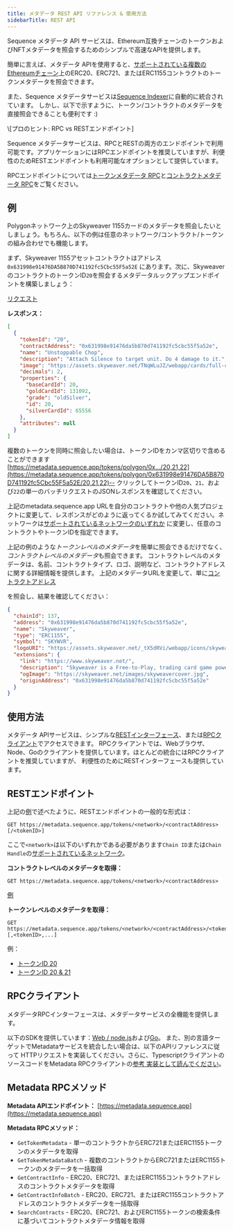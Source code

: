 ```yaml
---
title: メタデータ REST API リファレンス & 使用方法
sidebarTitle: REST API
---
```


Sequence メタデータ API サービスは、Ethereum互換チェーンのトークンおよびNFTメタデータを照会するためのシンプルで高速なAPIを提供します。

簡単に言えば、メタデータ APIを使用すると、[サポートされている複数のEthereumチェーン](https://status.sequence.info)上のERC20、ERC721、またはERC1155コントラクトのトークンメタデータを照会できます。

また、Sequence メタデータサービスは[Sequence Indexer](/api-references/indexer/overview)に自動的に統合されています。
しかし、以下で示すように、トークン/コントラクトのメタデータを直接照会できることも便利です :)

<Note>
  \[プロのヒント: RPC vs RESTエンドポイント]

  Sequence メタデータサービスは、RPCとRESTの両方のエンドポイントで利用可能です。アプリケーションにはRPCエンドポイントを推奨していますが、利便性のためRESTエンドポイントも利用可能なオプションとして提供しています。

  RPCエンドポイントについては[トークンメタデータ RPC](/api-references/metadata/examples/token-metadata)と[コントラクトメタデータ RPC](/api-references/metadata/examples/contract-metadata)をご覧ください。
</Note>

## 例

Polygonネットワーク上のSkyweaver 1155カードのメタデータを照会したいとしましょう。もちろん、以下の例は任意のネットワーク/コントラクト/トークンの組み合わせでも機能します。

まず、Skyweaver 1155アセットコントラクトはアドレス`0x631998e91476DA5B870D741192fc5Cbc55F5a52E`
にあります。次に、SkyweaverのコントラクトのトークンID`20`を照会するメタデータルックアップエンドポイントを構築しましょう：

[リクエスト](https://metadata.sequence.app/tokens/polygon/0x631998e91476DA5B870D741192fc5Cbc55F5a52E/20)

**レスポンス：**

```json
[
  {
    "tokenId": "20",
    "contractAddress": "0x631998e91476da5b870d741192fc5cbc55f5a52e",
    "name": "Unstoppable Chop",
    "description": "Attach Silence to target unit. Do 4 damage to it.",
    "image": "https://assets.skyweaver.net/TNqWLuJZ/webapp/cards/full-cards/6x/20-silver.png",
    "decimals": 2,
    "properties": {
      "baseCardId": 20,
      "goldCardId": 131092,
      "grade": "oldSilver",
      "id": 20,
      "silverCardId": 65556
    },
    "attributes": null
  }
]
```

複数のトークンを同時に照会したい場合は、トークンIDをカンマ区切りで含めることができます[https://metadata.sequence.app/tokens/polygon/0x.../20,21,22](https://metadata.sequence.app/tokens/polygon/0x631998e91476DA5B870D741192fc5Cbc55F5a52E/20,21,22)-- クリックしてトークンID`20`、`21`、および`22`の単一のバッチリクエストのJSONレスポンスを確認してください。

上記のmetadata.sequence.app URLを自分のコントラクトや他の人気プロジェクトに変更して、レスポンスがどのように返ってくるか試してみてください。ネットワークは[サポートされているネットワークのいずれか](/)
に変更し、任意のコントラクトやトークンIDを指定できます。

上記の例のような*トークンレベルのメタデータ*を簡単に照会できるだけでなく、*コントラクトレベルのメタデータ*も照会できます。
コントラクトレベルのメタデータは、名前、コントラクトタイプ、ロゴ、説明など、コントラクトアドレスに関する詳細情報を提供します。
上記のメタデータURLを変更して、単に[コントラクトアドレス](https://metadata.sequence.app/tokens/polygon/0x631998e91476DA5B870D741192fc5Cbc55F5a52E)

を照会し、結果を確認してください：

```json
{
  "chainId": 137,
  "address": "0x631998e91476da5b870d741192fc5cbc55f5a52e",
  "name": "Skyweaver",
  "type": "ERC1155",
  "symbol": "SKYWVR",
  "logoURI": "https://assets.skyweaver.net/_tX5dRVi/webapp/icons/skyweaver-token.png",
  "extensions": {
    "link": "https://www.skyweaver.net/",
    "description": "Skyweaver is a Free-to-Play, trading card game powered by Polygon and Ethereum.",
    "ogImage": "https://skyweaver.net/images/skyweavercover.jpg",
    "originAddress": "0x631998e91476da5b870d741192fc5cbc55f5a52e"
  }
}
```

## 使用方法

メタデータ APIサービスは、シンプルな[RESTインターフェース](#rest-endpoints)、または[RPCクライアント](#rpc-client)でアクセスできます。
RPCクライアントでは、Webブラウザ、Node、Goのクライアントを提供しています。ほとんどの統合にはRPCクライアントを推奨していますが、
利便性のためにRESTインターフェースも提供しています。

## RESTエンドポイント

上記の[例](#example)で述べたように、RESTエンドポイントの一般的な形式は：

```
GET https://metadata.sequence.app/tokens/<network>/<contractAddress>[/<tokenID>]
```

ここで`<network>`は以下のいずれかである必要があります`Chain ID`または`Chain Handle`の[サポートされているネットワーク](/)。

**コントラクトレベルのメタデータを取得：**

```
GET https://metadata.sequence.app/tokens/<network>/<contractAddress>
```

[例](https://metadata.sequence.app/tokens/polygon/0x631998e91476DA5B870D741192fc5Cbc55F5a52E)

**トークンレベルのメタデータを取得：**

```
GET https://metadata.sequence.app/tokens/<network>/<contractAddress>/<tokenID>[,<tokenID>,...]
```

例：

* [トークンID 20](https://metadata.sequence.app/tokens/polygon/0x631998e91476DA5B870D741192fc5Cbc55F5a52E/20)
* [トークンID 20 & 21](https://metadata.sequence.app/tokens/polygon/0x631998e91476DA5B870D741192fc5Cbc55F5a52E/20,21)

## RPCクライアント

メタデータRPCインターフェースは、メタデータサービスの全機能を提供します。

以下のSDKを提供しています：[Web / node.js](https://github.com/0xsequence/sequence.js)および[Go](https://github.com/0xsequence/go-sequence)。
また、別の言語ターゲットでMetadataサービスを統合したい場合は、以下のAPIリファレンスに従って
HTTPリクエストを実装してください。さらに、TypescriptクライアントのソースコードをMetadata RPCクライアントの[参考
実装として読んでください](https://github.com/0xsequence/sequence.js/blob/master/packages/metadata/src/metadata.gen.ts)。

## Metadata RPCメソッド

**Metadata APIエンドポイント：** [https://metadata.sequence.app](https://metadata.sequence.app)

**Metadata RPCメソッド：**

* `GetTokenMetadata` - 単一のコントラクトからERC721またはERC1155トークンのメタデータを取得
* `GetTokenMetadataBatch` - 複数のコントラクトからERC721またはERC1155トークンのメタデータを一括取得
* `GetContractInfo` - ERC20、ERC721、またはERC1155コントラクトアドレスのコントラクトメタデータを取得
* `GetContractInfoBatch` - ERC20、ERC721、またはERC1155コントラクトアドレスのコントラクトメタデータを一括取得
* `SearchContracts` - ERC20、ERC721、およびERC1155トークンの検索条件に基づいてコントラクトメタデータ情報を取得
